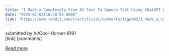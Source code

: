 ```yaml
---
title: "I Made a Completely Free AI Text To Speech Tool Using ChatGPT With No Word Limit"
date: "2025-02-03T18:38:55.000Z"
link: "https://www.reddit.com/r/artificial/comments/1igwbm2/i_made_a_completely_free_ai_text_to_speech_tool/"
---
```


submitted by    /u/Cool-Hornet-8191  
 [link]   [comments]

[Read more](https://www.reddit.com/r/artificial/comments/1igwbm2/i_made_a_completely_free_ai_text_to_speech_tool/)
